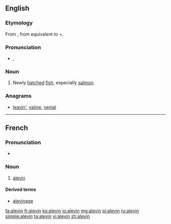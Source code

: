 ==English==

===Etymology===
From {{etyl|fr|en}}, from {{etyl|VL.|en}} {{term/t|la|*allevamen}} equivalent to {{etyl|la|en}} {{term|allevare|allevāre|to lift up, raise|lang=la}}+{{term|-men|lang=la}}.

===Pronunciation===
* {{a|US}} {{enPR|ăl'-ə-vən}}, {{IPA|/'æl.ə.vən/}}

===Noun===
{{en-noun}}

# Newly [[hatch]]ed [[fish]], especially [[salmon]].

===Anagrams===
* [[leavin'#English|leavin']], [[valine#English|valine]], [[venial#English|venial]]

----
==French==

===Pronunciation===
* {{audio|Fr-Paris--alevin.ogg|Audio (Paris)}}

===Noun===
{{fr-noun|m}}
# [[alevin]]

====Derived terms====
* [[alevinage]]

[[fa:alevin]]
[[fr:alevin]]
[[ko:alevin]]
[[io:alevin]]
[[mg:alevin]]
[[pl:alevin]]
[[ru:alevin]]
[[simple:alevin]]
[[ta:alevin]]
[[vi:alevin]]
[[zh:alevin]]